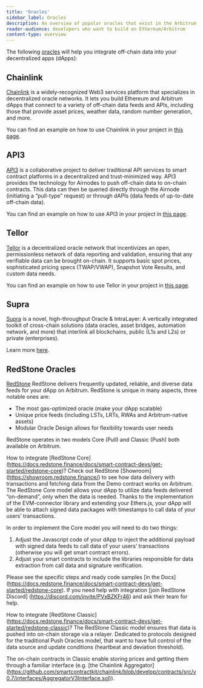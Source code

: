 ```yaml
---
title: 'Oracles'
sidebar_label: Oracles
description: An overview of popular oracles that exist in the Arbitrum ecosystem
reader-audience: developers who want to build on Ethereum/Arbitrum
content-type: overview
---
```



<KnowMoreToolsBox />

The following [oracles](../../for-devs/concepts/oracles.mdx) will help you integrate off-chain data into your decentralized apps (dApps):

## Chainlink

[Chainlink](https://chain.link/) is a widely-recognized Web3 services platform that specializes in decentralized oracle networks. It lets you build Ethereum and Arbitrum dApps that connect to a variety of off-chain data feeds and APIs, including those that provide asset prices, weather data, random number generation, and more.

You can find an example on how to use Chainlink in your project in [this page](../../devs-how-tos/how-to-use-oracles.mdx).

## API3

[API3](https://api3.org/) is a collaborative project to deliver traditional API services to smart contract platforms in a decentralized and trust-minimized way. API3 provides the technology for Airnodes to push off-chain data to on-chain contracts. This data can then be queried directly through the Airnode (initiating a “pull-type” request) or through dAPIs (data feeds of up-to-date off-chain data).

You can find an example on how to use API3 in your project in [this page](../../devs-how-tos/how-to-use-oracles.mdx).

## Tellor

[Tellor](https://tellor.io/) is a decentralized oracle network that incentivizes an open, permissionless network of data reporting and validation, ensuring that any verifiable data can be brought on-chain. It supports basic spot prices, sophisticated pricing specs (TWAP/VWAP), Snapshot Vote Results, and custom data needs.

You can find an example on how to use Tellor in your project in [this page](../../devs-how-tos/how-to-use-oracles.mdx).

## Supra

[Supra](https://supraoracles.com/) is a novel, high-throughput Oracle & IntraLayer: A vertically integrated toolkit of cross-chain solutions (data oracles, asset bridges, automation network, and more) that interlink all blockchains, public (L1s and L2s) or private (enterprises).

Learn more [here](https://supraoracles.com/docs/overview/).

## RedStone Oracles

[RedStone](https://redstone.finance/) RedStone delivers frequently updated, reliable, and diverse data feeds for your dApp on Arbitrum. RedStone is unique in many aspects, three notable ones are:
- The most gas-optimized oracle (make your dApp scalable)
- Unique price feeds (including LSTs, LRTs, RWAs and Arbitrum-native assets)
- Modular Oracle Design allows for flexibility towards user needs

RedStone operates in two models Core (Pull) and Classic (Push) both available on Arbitrum.

How to integrate [RedStone Core] (https://docs.redstone.finance/docs/smart-contract-devs/get-started/redstone-core)?
Check out RedStone [Showroom] (https://showroom.redstone.finance/) to see how data delivery with transactions and fetching data from the Demo contract works on Arbitrum. The RedStone Core model allows your dApp to utilize data feeds delivered “on-demand”, only when the data is needed. Thanks to the implementation of the EVM-connector library and extending your Ethers.js, your dApp will be able to attach signed data packages with timestamps to call data of your users’ transactions.

In order to implement the Core model you will need to do two things:
1. Adjust the Javascript code of your dApp to inject the additional payload with signed data feeds to call data of your users’ transactions (otherwise you will get smart contract errors).
2. Adjust your smart contracts to include the libraries responsible for data extraction from call data and signature verification.

Please see the specific steps and ready code samples [in the Docs] (https://docs.redstone.finance/docs/smart-contract-devs/get-started/redstone-core).
If you need help with integration [join RedStone Discord] (https://discord.com/invite/PVxBZKFr46) and ask their team for help.

How to integrate [RedStone Classic] (https://docs.redstone.finance/docs/smart-contract-devs/get-started/redstone-classic)?
The RedStone Classic model ensures that data is pushed into on-chain storage via a relayer. Dedicated to protocols designed for the traditional Push Oracles model, that want to have full control of the data source and update conditions (heartbeat and deviation threshold).

The on-chain contracts in Classic enable storing prices and getting them through a familiar interface (e.g. [the Chainlink Aggregator] (https://github.com/smartcontractkit/chainlink/blob/develop/contracts/src/v0.7/interfaces/AggregatorV3Interface.sol)).



